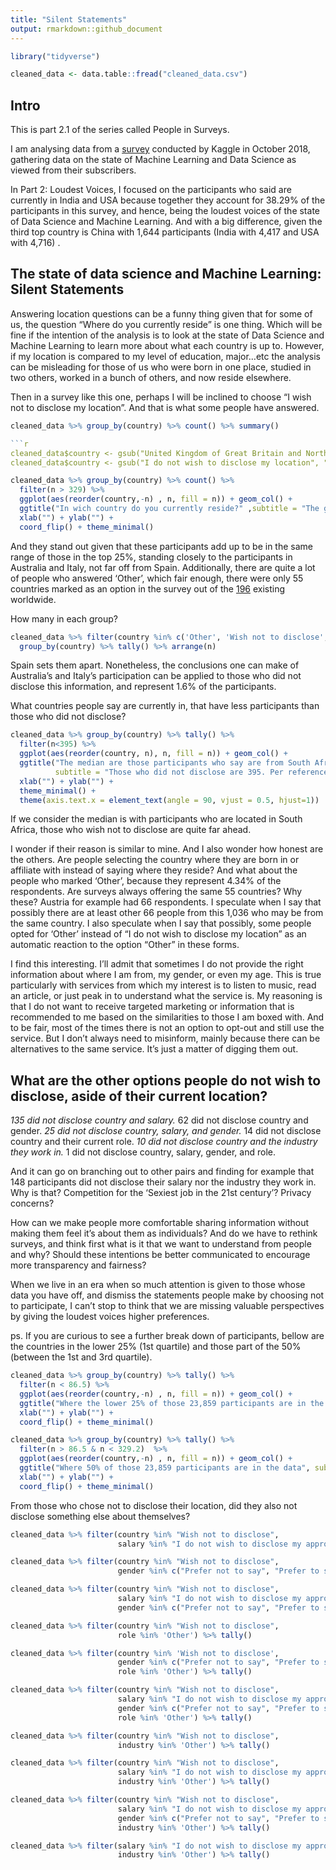 ```yaml
---
title: "Silent Statements"
output: rmarkdown::github_document
---
```


```r
library("tidyverse")
```

```r
cleaned_data <- data.table::fread("cleaned_data.csv")
```

## Intro

This is part 2.1 of the series called People in Surveys.

I am analysing data from a [survey](https://www.kaggle.com/kaggle/kaggle-survey-2018#multipleChoiceResponses.csv) conducted by Kaggle in October 2018, gathering data on the state of Machine Learning and Data Science as viewed from their subscribers.


In Part 2: Loudest Voices, I focused on the participants who said are currently in India and USA because together they account for 38.29% of the participants in this survey, and hence, being the loudest voices of the state of Data Science and Machine Learning. And with a big difference, given the third top country is China with 1,644 participants (India with 4,417 and USA with 4,716) .

## The state of data science and Machine Learning: Silent Statements

Answering location questions can be a funny thing given that for some of us, the question "Where do you currently reside" is one thing. Which will be fine if the intention of the analysis is to look at the state of Data Science and Machine Learning to learn more about what each country is up to. However, if my location is compared to my level of education, major...etc the analysis can be misleading for those of us who were born in one place, studied in two others, worked in a bunch of others, and now reside elsewhere. 

Then in a survey like this one, perhaps I will be inclined to choose "I wish not to disclose my location". And that is what some people have answered.
```r
cleaned_data %>% group_by(country) %>% count() %>% summary()
```

```r
```r
cleaned_data$country <- gsub("United Kingdom of Great Britain and Northern Ireland", "UK and Northern Ireland", cleaned_data$country)
cleaned_data$country <- gsub("I do not wish to disclose my location", "Wish not to disclose", cleaned_data$country)
```


```r
cleaned_data %>% group_by(country) %>% count() %>% 
  filter(n > 329) %>% 
  ggplot(aes(reorder(country,-n) , n, fill = n)) + geom_col() + 
  ggtitle("In wich country do you currently reside?" ,subtitle = "The graph displays the answers of the top 25% countries") +
  xlab("") + ylab("") +
  coord_flip() + theme_minimal() 
```

And they stand out given that these participants add up to be in the same range of those in the top 25%, standing closely to the participants in Australia and Italy, not far off from Spain. Additionally, there are quite a lot of people who answered 'Other', which fair enough, there were only 55 countries marked as an option in the survey out of the [196](https://www.thoughtco.com/number-of-countries-in-the-world-1433445) existing worldwide. 

How many in each group?

```r
cleaned_data %>% filter(country %in% c('Other', 'Wish not to disclose', "Australia", "Italy", "Wish not to disclose", "Spain")) %>% 
  group_by(country) %>% tally() %>% arrange(n)
```

Spain sets them apart. Nonetheless, the conclusions one can make of Australia's and Italy's participation can be applied to those who did not disclose this information, and represent 1.6% of the participants.

What countries people say are currently in, that have less participants than those who did not disclose?

```r
cleaned_data %>% group_by(country) %>% tally() %>%
  filter(n<395) %>%
  ggplot(aes(reorder(country, n), n, fill = n)) + geom_col() +
  ggtitle("The median are those participants who say are from South Africa, being 147", 
          subtitle = "Those who did not disclose are 395. Per reference,'Other'account for 1,036 -beyond this graph") + 
  xlab("") + ylab("") +
  theme_minimal() +
  theme(axis.text.x = element_text(angle = 90, vjust = 0.5, hjust=1)) 
```
If we consider the median is with participants who are located in South Africa, those who wish not to disclose are quite far ahead.

I wonder if their reason is similar to mine. And I also wonder how honest are the others. Are people selecting the country where they are born in or affiliate with instead of saying where they reside? And what about the people who marked 'Other', because they represent 4.34% of the respondents. Are surveys always offering the same 55 countries? Why these? Austria for example had 66 respondents. I speculate when I say that possibly there are at least other 66 people from this 1,036 who may be from the same country. I also speculate when I say that possibly, some people opted for 'Other' instead of "I do not wish to disclose my location" as an automatic reaction to the option "Other" in these forms.


I find this interesting. I'll admit that sometimes I do not provide the right information about where I am from, my gender, or even my age. This is true particularly with services from which my interest is to listen to music, read an article, or just peak in to understand what the service is. My reasoning is that I do not want to receive targeted marketing or information that is recommended to me based on the similarities to those I am boxed with. And to be fair, most of the times there is not an option to opt-out and still use the service. But I don't always need to misinform, mainly because there can be alternatives to the same service. It's just a matter of digging them out.

## What are the other options people do not wish to disclose, aside of their current location?

*135 did not disclose country and salary.
*62 did not disclose country and gender.
*25 did not disclose country, salary, and gender.
*14 did not disclose country and their current role.
*10 did not disclose country and the industry they work in.
*1 did not disclose country, salary, gender, and role.

And it can go on branching out to other pairs and finding for example that 148 participants did not disclose their salary nor the industry they work in. Why is that? Competition for the 'Sexiest job in the 21st century'? Privacy concerns?

How can we make people more comfortable sharing information without making them feel it's about them as individuals? And do we have to rethink surveys, and think first what is it that we want to understand from people and why? Should these intentions be better communicated to encourage more transparency and fairness?


When we live in an era when so much attention is given to those whose data you have off, and dismiss the statements people make by choosing not to participate, I can't stop to think that we are missing valuable perspectives by giving the loudest voices higher preferences.


ps. If you are curious to see a further break down of participants, bellow are the countries in the lower 25% (1st quartile) and those part of the 50% (between the 1st and 3rd quartile).

```r
cleaned_data %>% group_by(country) %>% tally() %>% 
  filter(n < 86.5) %>% 
  ggplot(aes(reorder(country,-n) , n, fill = n)) + geom_col() + 
  ggtitle("Where the lower 25% of those 23,859 participants are in the data", subtitle = "Graph displaying the amount of participants from these countries") +
  xlab("") + ylab("") +
  coord_flip() + theme_minimal()
```

```r
cleaned_data %>% group_by(country) %>% tally() %>% 
  filter(n > 86.5 & n < 329.2)  %>% 
  ggplot(aes(reorder(country,-n) , n, fill = n)) + geom_col() + 
  ggtitle("Where 50% of those 23,859 participants are in the data", subtitle = "Graph displaying the amount of participants from these countries") +
  xlab("") + ylab("") +
  coord_flip() + theme_minimal()
```


From those who chose not to disclose their location, did they also not disclose something else about themselves?


```r
cleaned_data %>% filter(country %in% "Wish not to disclose",
                        salary %in% "I do not wish to disclose my approximate yearly compensation") %>% tally()
```
```r
cleaned_data %>% filter(country %in% "Wish not to disclose",
                        gender %in% c("Prefer not to say", "Prefer to self-describe")) %>% tally()
```

```r
cleaned_data %>% filter(country %in% "Wish not to disclose",
                        salary %in% "I do not wish to disclose my approximate yearly compensation",
                        gender %in% c("Prefer not to say", "Prefer to self-describe")) %>% tally()
```

```r
cleaned_data %>% filter(country %in% "Wish not to disclose",
                        role %in% 'Other') %>% tally()
```
```r
cleaned_data %>% filter(country %in% 'Wish not to disclose',
                        gender %in% c("Prefer not to say", "Prefer to self-describe"),
                        role %in% 'Other') %>% tally()
```


```r
cleaned_data %>% filter(country %in% "Wish not to disclose",
                        salary %in% "I do not wish to disclose my approximate yearly compensation",
                        gender %in% c("Prefer not to say", "Prefer to self-describe"),
                        role %in% 'Other') %>% tally()
```

```r
cleaned_data %>% filter(country %in% "Wish not to disclose",
                        industry %in% 'Other') %>% tally()
```

```r
cleaned_data %>% filter(country %in% "Wish not to disclose",
                        salary %in% "I do not wish to disclose my approximate yearly compensation",
                        industry %in% 'Other') %>% tally()
```

```r
cleaned_data %>% filter(country %in% "Wish not to disclose",
                        salary %in% "I do not wish to disclose my approximate yearly compensation",
                        gender %in% c("Prefer not to say", "Prefer to self-describe"),
                        industry %in% 'Other') %>% tally()
```
```r
cleaned_data %>% filter(salary %in% "I do not wish to disclose my approximate yearly compensation",
                        industry %in% 'Other') %>% tally()
```

